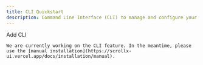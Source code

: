 ```yaml
---
title: CLI Quickstart
description: Command Line Interface (CLI) to manage and configure your project efficiently.
---
```

  <Steps>
   <Step>Add CLI</Step>

    We are currently working on the CLI feature. In the meantime, please use the [manual installation](https://scrollx-ui.vercel.app/docs/installation/manual).
  
  </Steps>